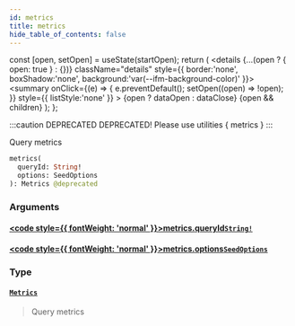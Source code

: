 ```yaml
---
id: metrics
title: metrics
hide_table_of_contents: false
---
```







  const [open, setOpen] = useState(startOpen);
  return (
    <details {...(open ? { open: true } : {})} className="details" style={{ border:'none', boxShadow:'none', background:'var(--ifm-background-color)' }}>
      <summary
        onClick={(e) => {
          e.preventDefault();
          setOpen((open) => !open);
        }}
        style={{ listStyle:'none' }}
      >
      {open ? dataOpen : dataClose}
      </summary>
      {open && children}
    </details>
  );
};








:::caution DEPRECATED
DEPRECATED! Please use utilities { metrics }
:::

Query metrics


```graphql
metrics(
  queryId: String!
  options: SeedOptions
): Metrics @deprecated
```




### Arguments

#### [<code style={{ fontWeight: 'normal' }}>metrics.<b>queryId</b></code>](#)<Bullet />[`String!`](/docs/v1/graphql-reference/scalars/string) <Badge class="badge badge--secondary" text="non-null"/> <Badge class="badge badge--secondary" text="scalar"/> 
> 
> 
> 
> 

#### [<code style={{ fontWeight: 'normal' }}>metrics.<b>options</b></code>](#)<Bullet />[`SeedOptions`](/docs/v1/graphql-reference/inputs/seed-options) <Badge class="badge badge--secondary" text="input"/> 
> 
> 
> 
> 

### Type

#### [`Metrics`](/docs/v1/graphql-reference/objects/metrics) <Badge class="badge badge--secondary" text="object"/> 
> 
> 
> Query metrics
> 



